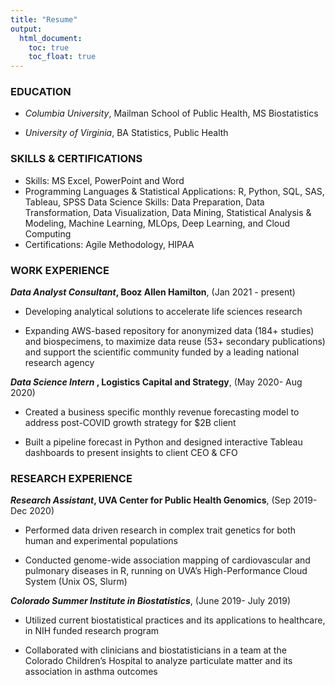```yaml
---
title: "Resume"
output: 
  html_document:
    toc: true
    toc_float: true
---
```


### EDUCATION 	
* *Columbia University*, Mailman School of Public Health, MS Biostatistics                

* *University of Virginia*, BA Statistics, Public Health                            

### SKILLS & CERTIFICATIONS	 
* Skills: MS Excel, PowerPoint and Word
* Programming Languages & Statistical Applications: R, Python, SQL, SAS, Tableau, SPSS
Data Science Skills: Data Preparation, Data Transformation, Data Visualization, Data Mining, Statistical Analysis & Modeling, Machine Learning, MLOps, Deep Learning, and Cloud Computing
* Certifications: Agile Methodology, HIPAA

### WORK EXPERIENCE
**_Data Analyst Consultant_, Booz Allen Hamilton**, (Jan 2021 - present)

* Developing analytical solutions to accelerate life sciences research 

* Expanding AWS-based repository for anonymized data (184+ studies) and biospecimens, to maximize data reuse (53+ secondary publications) and support the scientific community funded by a leading national research agency

**_Data Science Intern _, Logistics Capital and Strategy**, (May 2020- Aug 2020)

* Created a business specific monthly revenue forecasting model to address post-COVID growth strategy for $2B client

* Built a pipeline forecast in Python and designed interactive Tableau dashboards to present insights to client CEO & CFO

### RESEARCH EXPERIENCE
**_Research Assistant_, UVA Center for Public Health Genomics**, (Sep 2019- Dec 2020)

* Performed data driven research in complex trait genetics for both human and experimental populations

* Conducted genome-wide association mapping of cardiovascular and pulmonary diseases in R, running on UVA’s High-Performance Cloud System (Unix OS, Slurm)

**_Colorado Summer Institute in Biostatistics_**, (June 2019- July 2019)

* Utilized current biostatistical practices and its applications to healthcare, in NIH funded research program

* Collaborated with clinicians and biostatisticians in a team at the Colorado Children’s Hospital to analyze particulate matter and its association in asthma outcomes

